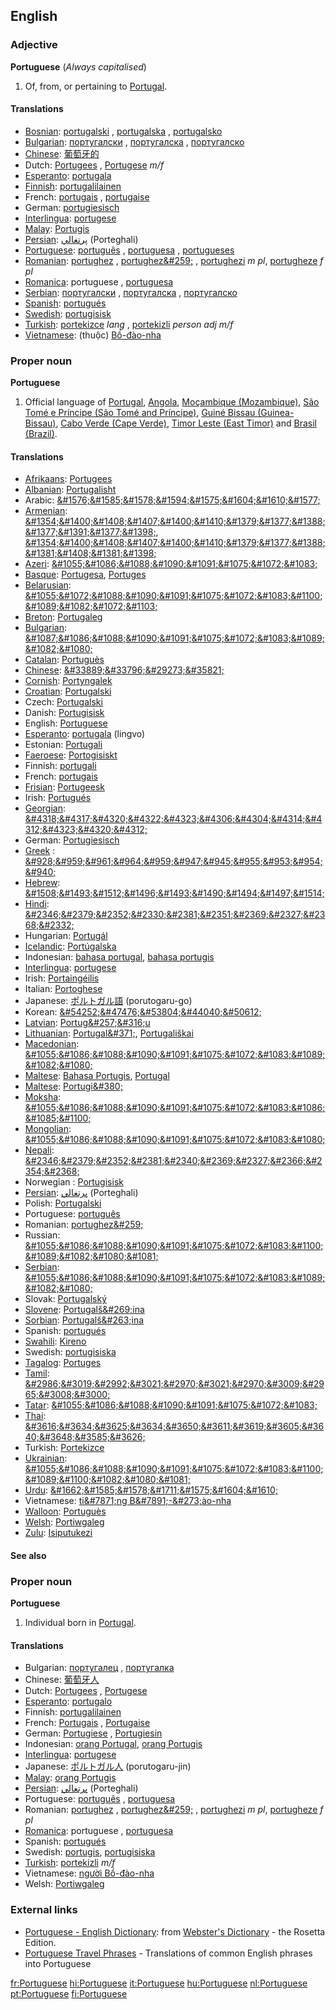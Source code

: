 ==English==

===Adjective===
'''Portuguese''' (''Always capitalised'')
# Of, from, or pertaining to [[Portugal]].

====Translations====
*[[Bosnian]]: [[portugalski]] {{m}}, [[portugalska]] {{f}}, [[portugalsko]] {{n}}
*[[Bulgarian]]: [[португалски]] {{m}}, [[португалска]] {{f}}, [[португалско]] {{n}}
*[[Chinese]]: [[葡萄牙的]]
*Dutch: [[Portugees]] {{n}}, [[Portugese]] ''m/f''
*[[Esperanto]]: [[portugala]]
*[[Finnish]]: [[portugalilainen]]
*French: [[portugais]] {{m}}, [[portugaise]] {{f}}
*German: [[portugiesisch]]
*[[Interlingua]]: [[portugese]]
*[[Malay]]: [[Portugis]]
*[[Persian]]: [[پرتغالي]] (Porteghali)
*[[Portuguese]]: [[português]] {{m}}, [[portuguesa]] {{f}}, [[portugueses]] {{p}}
*[[Romanian]]: [[portughez]] {{m}}, [[portughez&#259;]] {{f}}, [[portughezi]] ''m pl'', [[portugheze]] ''f pl''
*[[Romanica]]: portuguese {{m}}, [[portuguesa]] {{f}}
*[[Serbian]]: [[португалски]] {{m}}, [[португалска]] {{f}}, [[португалско]] {{n}}
*[[Spanish]]: [[portugués]]
*[[Swedish]]: [[portugisisk]]
*[[Turkish]]: [[portekizce]] ''lang'' , [[portekizli]] ''person'' ''adj'' ''m/f''
*[[Vietnamese]]: (thuộc) [[Bồ-đào-nha]]

===Proper noun===
'''Portuguese'''

# Official language of [[w:Portugal|Portugal]], [[w:Angola|Angola]], [[w:Mozambique|Moçambique (Mozambique)]], [[w:São Tomé and Príncipe|São Tomé e Príncipe (São Tomé and Príncipe)]], [[w:Guinea-Bissau|Guiné Bissau (Guinea-Bissau)]], [[w:Cabo Verde|Cabo Verde (Cape Verde)]], [[w:Timor Leste|Timor Leste (East Timor)]]  and [[w:Brazil|Brasil (Brazil)]].

====Translations====
*[[w:Afrikaans language|Afrikaans]]: [[Portugees]]
*[[w:Albanian language|Albanian]]: [[Portugalisht]]
*Arabic: [[&#1576;&#1585;&#1578;&#1594;&#1575;&#1604;&#1610;&#1577;]]
*[[w:Armenian language|Armenian]]: [[&#1354;&#1400;&#1408;&#1407;&#1400;&#1410;&#1379;&#1377;&#1388;&#1377;&#1391;&#1377;&#1398;]], [[&#1354;&#1400;&#1408;&#1407;&#1400;&#1410;&#1379;&#1377;&#1388;&#1381;&#1408;&#1381;&#1398;]]
*[[w:Azeri language|Azeri]]: [[&#1055;&#1086;&#1088;&#1090;&#1091;&#1075;&#1072;&#1083;]]
*[[w:Basque language|Basque]]: [[Portugesa]], [[Portuges]]
*[[Belarusian]]: [[&#1055;&#1072;&#1088;&#1090;&#1091;&#1075;&#1072;&#1083;&#1100;&#1089;&#1082;&#1072;&#1103;]]
*[[w:Breton language|Breton]]: [[Portugaleg]]
*[[w:Bulgarian language|Bulgarian]]: [[&#1087;&#1086;&#1088;&#1090;&#1091;&#1075;&#1072;&#1083;&#1089;&#1082;&#1080;]]
*[[w:Catalan language|Catalan]]: [[Portuguès]]
*[[w:Chinese language|Chinese]]: [[&#33889;&#33796;&#29273;&#35821;]]
*[[Cornish]]: [[Portyngalek]]
*[[Croatian]]: [[Portugalski]]
*Czech: [[Portugalski]]
*Danish: [[Portugisisk]]
*English: [[Portuguese]]
*[[w:Esperanto|Esperanto]]: [[portugala]] (lingvo)
*Estonian: [[Portugali]] 
*[[Faeroese]]: [[Portogisiskt]] 
*Finnish: [[portugali]]
*French: [[portugais]] {{m}}
*[[Frisian]]: [[Portugeesk]]
*Irish: [[Portugués]]
*[[Georgian]]: [[&#4318;&#4317;&#4320;&#4322;&#4323;&#4306;&#4304;&#4314;&#4312;&#4323;&#4320;&#4312;]]
*German: [[Portugiesisch]] {{n}}
*[[w:Greek language|Greek]]<!-- Please note that this makes sense, so that Greek (Modern) and Greek (Ancient) are both listed under 'G' -->: [[&#928;&#959;&#961;&#964;&#959;&#947;&#945;&#955;&#953;&#954;&#940;]]
*[[w:Hebrew language|Hebrew]]: [[&#1508;&#1493;&#1512;&#1496;&#1493;&#1490;&#1494;&#1497;&#1514;]]
*[[Hindi]]: [[&#2346;&#2379;&#2352;&#2330;&#2381;&#2351;&#2369;&#2327;&#2368;&#2332;]]
*Hungarian: [[Portugál]]
*[[w:Icelandic language|Icelandic]]: [[Portúgalska]]
*Indonesian: [[bahasa portugal]], [[bahasa portugis]]
*[[w:Interlingua|Interlingua]]: [[portugese]]
*Irish: [[Portaingéilis]]
*Italian: [[Portoghese]]
*Japanese: [[ポルトガル語]] (porutogaru-go)
*Korean: [[&#54252;&#47476;&#53804;&#44040;&#50612;]]
*[[w:Latvian language|Latvian]]: [[Portug&#257;&#316;u]]
*[[w:Lithuanian language|Lithuanian]]: [[Portugal&#371;]], [[Portugališkai]]
*[[Macedonian]]: [[&#1055;&#1086;&#1088;&#1090;&#1091;&#1075;&#1072;&#1083;&#1089;&#1082;&#1080;]]
*[[Maltese]]: [[Bahasa Portugis]], [[Portugal]]
*[[Maltese]]: [[Portugi&#380;]]
*[[Moksha]]: [[&#1055;&#1086;&#1088;&#1090;&#1091;&#1075;&#1072;&#1083;&#1086;&#1085;&#1100;]]
*[[Mongolian]]: [[&#1055;&#1086;&#1088;&#1090;&#1091;&#1075;&#1072;&#1083;&#1080;]]
*[[Nepali]]: [[&#2346;&#2379;&#2352;&#2381;&#2340;&#2369;&#2327;&#2366;&#2354;&#2368;]]
*Norwegian<!--do not wikify-->: [[Portugisisk]]
*[[Persian]]: [[پرتغالي]] (Porteghali)
*Polish: [[Portugalski]]
*Portuguese: [[português]]
*Romanian: [[portughez&#259;]]
*Russian: [[&#1055;&#1086;&#1088;&#1090;&#1091;&#1075;&#1072;&#1083;&#1100;&#1089;&#1082;&#1080;&#1081;]]
*[[Serbian]]: [[&#1055;&#1086;&#1088;&#1090;&#1091;&#1075;&#1072;&#1083;&#1089;&#1082;&#1080;]]
*Slovak: [[Portugalský]]
*[[Slovene]]: [[Portugalš&#269;ina]]
*[[Sorbian]]: [[Portugalš&#263;ina]]
*Spanish: [[portugués]]
*[[w:Swahili language|Swahili]]: [[Kireno]]
*Swedish: [[portugisiska]]
*[[w:Tagalog language|Tagalog]]: [[Portuges]]
*[[Tamil]]: [[&#2986;&#3019;&#2992;&#3021;&#2970;&#3021;&#2970;&#3009;&#2965;&#3008;&#3000;]]
*[[w:Tatar language|Tatar]]: [[&#1055;&#1086;&#1088;&#1090;&#1091;&#1075;&#1072;&#1083;]]
*[[w:Thai language|Thai]]: [[&#3616;&#3634;&#3625;&#3634;&#3650;&#3611;&#3619;&#3605;&#3640;&#3648;&#3585;&#3626;]]
*Turkish: [[Portekizce]]
*[[w:Ukrainian language|Ukrainian]]: [[&#1055;&#1086;&#1088;&#1090;&#1091;&#1075;&#1072;&#1083;&#1100;&#1089;&#1100;&#1082;&#1080;&#1081;]]
*[[w:Urdu language|Urdu]]: [[&#1662;&#1585;&#1578;&#1711;&#1575;&#1604;&#1610;]]
*Vietnamese: [[ti&#7871;ng B&#7891;-&#273;ào-nha]]
*[[w:Walloon language|Walloon]]: [[Portuguès]]
*[[w:Welsh language|Welsh]]: [[Portiwgaleg]]
*[[w:Zulu language|Zulu]]: [[Isiputukezi]]

====See also====
{{interwiktionary|code=pt}}

===Proper noun===
'''Portuguese'''

#Individual born in [[w:Portugal|Portugal]].

====Translations====
*Bulgarian: [[португалец]] {{m}}, [[португалка]] {{f}}
*Chinese: [[葡萄牙人]]
*Dutch: [[Portugees]] {{m}}, [[Portugese]] {{f}}
*[[Esperanto]]: [[portugalo]]
*Finnish: [[portugalilainen]]
*French: [[Portugais]] {{m}}, [[Portugaise]] {{f}}
*German: [[Portugiese]] {{m}}, [[Portugiesin]] {{f}}
*Indonesian: [[orang Portugal]], [[orang Portugis]]
*[[Interlingua]]: [[portugese]]
*Japanese: [[ポルトガル人]] (porutogaru-jin)
*[[Malay]]: [[orang Portugis]]
*[[Persian]]: [[پرتغالي]] (Porteghali)
*Portuguese: [[português]] {{m}}, [[portuguesa]] {{f}}
*Romanian: [[portughez]] {{m}}, [[portughez&#259;]] {{f}}, [[portughezi]] ''m pl'', [[portugheze]] ''f pl''
*[[Romanica]]: portuguese {{m}}, [[portuguesa]] {{f}}
*Spanish: [[portugués]]
*Swedish: [[portugis]], [[portugisiska]]
*[[Turkish]]: [[portekizli]] ''m/f''
*Vietnamese: [[người Bồ-đào-nha]]
*Welsh: [[Portiwgaleg]]

===External links===
*[http://www.websters-online-dictionary.org/definition/Portuguese-english/ Portuguese - English Dictionary]: from [http://www.websters-online-dictionary.org/ Webster's Dictionary] - the Rosetta Edition.
*[http://www.canuckabroad.com/language/portuguese.shtml Portuguese Travel Phrases] - Translations of common English phrases into Portuguese

[[fr:Portuguese]]
[[hi:Portuguese]]
[[it:Portuguese]]
[[hu:Portuguese]]
[[nl:Portuguese]]
[[pt:Portuguese]]
[[fi:Portuguese]]